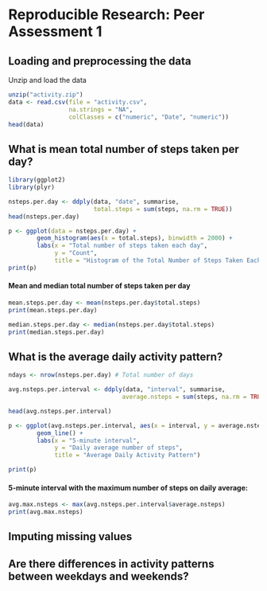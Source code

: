 # Reproducible Research: Peer Assessment 1


## Loading and preprocessing the data

Unzip and load the data
```r
unzip("activity.zip")
data <- read.csv(file = "activity.csv",
                 na.strings = "NA",
                 colClasses = c("numeric", "Date", "numeric"))
head(data)
```


## What is mean total number of steps taken per day?
```r
library(ggplot2)
library(plyr)

nsteps.per.day <- ddply(data, "date", summarise, 
                        total.steps = sum(steps, na.rm = TRUE))
head(nsteps.per.day)

p <- ggplot(data = nsteps.per.day) +
        geom_histogram(aes(x = total.steps), binwidth = 2000) +
        labs(x = "Total number of steps taken each day",
             y = "Count",
             title = "Histogram of the Total Number of Steps Taken Each Day")   
print(p)
```

#### Mean and median total number of steps taken per day

```r
mean.steps.per.day <- mean(nsteps.per.day$total.steps)
print(mean.steps.per.day)

median.steps.per.day <- median(nsteps.per.day$total.steps)
print(median.steps.per.day)
```

## What is the average daily activity pattern?

```r
ndays <- nrow(nsteps.per.day) # Total number of days

avg.nsteps.per.interval <- ddply(data, "interval", summarise, 
                                average.nsteps = sum(steps, na.rm = TRUE)/ndays)

head(avg.nsteps.per.interval)

p <- ggplot(avg.nsteps.per.interval, aes(x = interval, y = average.nsteps)) +
        geom_line() +
        labs(x = "5-minute interval",
             y = "Daily average number of steps",
             title = "Average Daily Activity Pattern")

print(p)
```
#### 5-minute interval with the maximum number of steps on daily average:

```r
avg.max.nsteps <- max(avg.nsteps.per.interval$average.nsteps)
print(avg.max.nsteps)
```


## Imputing missing values



## Are there differences in activity patterns between weekdays and weekends?
